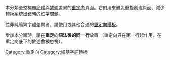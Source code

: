 {{catnav|頁面分類|…|维基百科维护|重定向}}
{{Redirect category|from=|to=|template={{PAGENAME}}}}

本分類彙整標題[[簡體字|簡體]]與[[繁體字|繁體]]差異的[[Wikipedia:重定向|重定向]]頁面。它們用來避免重複創建頁面、減少轉換系統出錯時的紅字問題。

並非純簡繁字體差異者，請使用{{tl|別名重定向}}或其他合適的[[Wikipedia:模板消息/重定向頁面|重定向模板]]。

增加本分類時，請在'''重定向語法後的同一行'''放置 {{tl|簡繁重定向}} （重定向只在第一行起作用，在重定向底下的敘述會被忽視）。

[[Category:重定向|Category:重定向]]
[[Category:維基字詞轉換|Category:維基字詞轉換]]